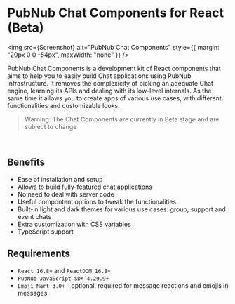 
<Meta title="Introduction/About" />

# PubNub Chat Components for React (Beta)

<img
  src={Screenshot}
  alt="PubNub Chat Components"
  style={{ margin: "20px 0 0 -54px", maxWidth: "none" }}
/>

PubNub Chat Components is a development kit of React components that aims to help you to easily build
Chat applications using PubNub infrastructure. It removes the complexicity of picking an adequate
Chat engine, learning its APIs and dealing with its low-level internals. As the same time it allows
you to create apps of various use cases, with different functionalities and customizable looks.

> Warning: The Chat Components are currently in Beta stage and are subject to change

<br />

## Benefits

- Ease of installation and setup
- Allows to build fully-featured chat applications
- No need to deal with server code
- Useful compontent options to tweak the functionalities
- Built-in light and dark themes for various use cases: group, support and event chats
- Extra customization with CSS variables
- TypeScript support

## Requirements

- `React 16.8+` and `ReactDOM 16.8+`
- `PubNub JavaScript SDK 4.29.9+`
- `Emoji Mart 3.0+` - optional, required for message reactions and emojis in messages
